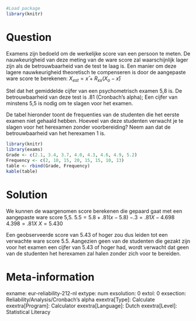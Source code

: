 ```r
#Load package
library(knitr)
```

Question
========
Examens zijn bedoeld om de werkelijke score van een persoon te meten. De nauwkeurigheid van deze meting van de ware score zal waarschijnlijk lager zijn als de betrouwbaarheid van de test te laag is. Een manier om deze lagere nauwkeurigheid theoretisch te compenseren is door de aangepaste ware score te berekenen: $X_{est} = x̄ + R_{xx}(X_o-x̄)$

Stel dat het gemiddelde cijfer van een psychometrisch examen 5,8 is. De betrouwbaarheid van deze test is .81 (Cronbach's alpha); Een cijfer van minstens 5,5 is nodig om te slagen voor het examen.

De tabel hieronder toont de frequenties van de studenten die het eerste examen niet gehaald hebben. Hoeveel van deze studenten verwacht je te slagen voor het herexamen zonder voorbereiding? Neem aan dat de betrouwbaarheid van het herexamen 1 is.


```r
library(knitr)
library(exams)
Grade <- c(2.1, 3.4, 3.7, 4.0, 4.3, 4.6, 4.9, 5.2)
Frequency <- c(2, 10, 15, 20, 15, 15, 10, 13)
table <- rbind(Grade, Frequency)
kable(table)
```


Solution
========
We kunnen de waargenomen score berekenen die gepaard gaat met een aangepaste ware score 5,5. 
$5.5 = 5.8 + .81(x - 5.8)$
$-.3 = .81X - 4.698$
$4.398 = .81X$
$X = 5.430$

Een geobserveerde score van 5.43 of hoger zou dus leiden tot een verwachte ware score 5.5. Aangezien geen van de studenten die gezakt zijn voor het examen een cijfer van 5.43 of hoger had, wordt verwacht dat geen van de studenten het herexamen zal halen zonder zich voor te bereiden.

Meta-information
================
exname: eur-reliability-212-nl
extype: num
exsolution: 0
extol: 0
exsection: Reliability/Analysis/Cronbach's alpha
exextra[Type]: Calculate
exextra[Program]: Calculator
exextra[Language]: Dutch
exextra[Level]: Statistical Literacy
